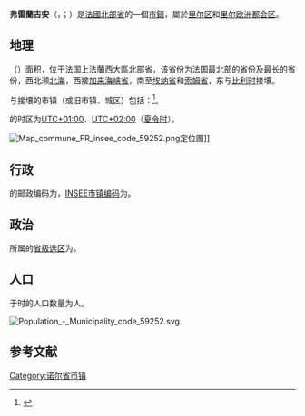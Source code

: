 {{地图误译/法语U2|issue=弗雷蘭吉安}}
{{noteTA|G1=法国地名}}
{{Infobox French commune
|name               = 弗勒兰吉安
|native_name        = Frelinghien
|arrondissement     = [[里尔区|里尔区]]
|intercommunality   = [[里尔欧洲都会区|里尔欧洲都会区]]
}}
'''弗雷蘭吉安'''（{{lang-fr|Frelinghien}}，{{IPA-fr|fʁəlɛ̃ɡjɛ̃}}；{{lang-nl|Ferlingen}}）是[[法國|法國]][[北部省_(法国)|北部省]]的一個[[市鎮_(法國)|市鎮]]，屬於[[里尔区|里尔区]]和[[里尔欧洲都会区|里尔欧洲都会区]]。

== 地理 ==
{{PAGENAMEBASE}}（{{wikidata|property|linked|P625}}）面积{{wikidata|properties|P2046}}，位于法国[[上法蘭西大區|上法蘭西大區]][[北部省_(法国)|北部省]]，该省份为法国最北部的省份及最长的省份，西北濒[[北海_(大西洋)|北海]]，西接[[加来海峡省|加来海峡省]]，南至[[埃纳省|埃纳省]]和[[索姆省|索姆省]]，东与[[比利时|比利时]]接壤。

与{{PAGENAMEBASE}}接壤的市镇（或旧市镇、城区）包括：{{Wikidata|properties|linked|P47}}<ref name="geo">{{Cite web|url=https://www.geoportail.gouv.fr/carte|title=Carte|accessdate=2020-03-22|author=Géoportail|language=fr|publisher=Géoportail|archive-date=2017-01-29|archive-url=https://web.archive.org/web/20170129154129/https://www.geoportail.gouv.fr/carte/|dead-url=no}}</ref>。

{{PAGENAMEBASE}}的时区为[[UTC+01:00|UTC+01:00]]、[[UTC+02:00|UTC+02:00]]（[[夏时制|夏令时]]）。

[[File:Map_commune_FR_insee_code_59252.png|thumb]]定位图]]{{Clear|left}}
== 行政 ==
{{PAGENAMEBASE}}的邮政编码为{{wikidata|properties|P281}}，[[法国国家统计与经济研究所|INSEE市镇编码]]为{{wikidata|properties|P374}}。

== 政治 ==
{{PAGENAMEBASE}}所属的[[縣_(法國)|省级选区]]为{{WikidataLink|{{wikidata|properties|raw|best||P7938}}}}。

== 人口 ==
{{PAGENAMEBASE}}于{{wikidata|qualifier|P1082|P585}}时的人口数量为{{wikidata|property|raw|P1082}}人。

[[File:Population_-_Municipality_code_59252.svg|thumb]]{{Clear|left}}
== 参考文献 ==
{{Reflist}}

{{諾爾省市鎮}}
[[Category:诺尔省市镇|Category:诺尔省市镇]]